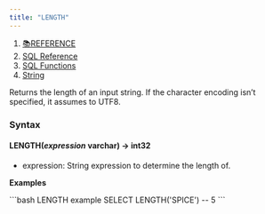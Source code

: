 ```yaml
---
title: "LENGTH"
---
```


1. [📚REFERENCE](/reference)
2. [SQL Reference](/reference/sql-reference)
3. [SQL Functions](/reference/sql-reference/all-functions)
4. [String](/reference/sql-reference/all-functions/string)

Returns the length of an input string. If the character encoding isn’t specified, it assumes to UTF8.

### Syntax

#### LENGTH(*expression* varchar) → int32

* expression: String expression to determine the length of.

**Examples**

<CodeGroup>
  ```bash LENGTH example
  SELECT LENGTH('SPICE')
  -- 5
  ```
</CodeGroup>

